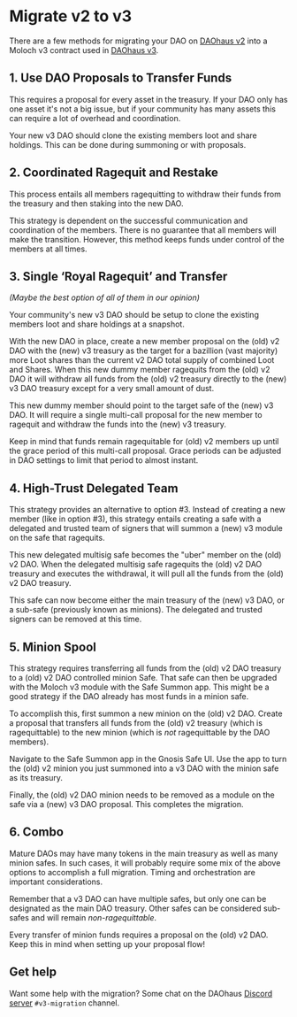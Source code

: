 # Migrate v2 to v3

There are a few methods for migrating your DAO on [DAOhaus v2](https://app.daohaus.club/) into a Moloch v3 contract used in [DAOhaus v3](https://admin.daohaus.club/).

## 1. Use DAO Proposals to Transfer Funds

This requires a proposal for every asset in the treasury. If your DAO only has one asset it's not a big issue, but if your community has many assets this can require a lot of overhead and coordination.

Your new v3 DAO should clone the existing members loot and share holdings. This can be done during summoning or with proposals.

## 2. Coordinated Ragequit and Restake

This process entails all members ragequitting to withdraw their funds from the treasury and then staking into the new DAO.

This strategy is dependent on the successful communication and coordination of the members. There is no guarantee that all members will make the transition. However, this method keeps funds under control of the members at all times.

## 3. Single ‘Royal Ragequit’ and Transfer

_(Maybe the best option of all of them in our opinion)_

Your community's new v3 DAO should be setup to clone the existing members loot and share holdings at a snapshot.

With the new DAO in place, create a new member proposal on the (old) v2 DAO with the (new) v3 treasury as the target for a bazillion (vast majority) more Loot shares than the current v2 DAO total supply of combined Loot and Shares. When this new dummy member ragequits from the (old) v2 DAO it will withdraw all funds from the (old) v2 treasury directly to the (new) v3 DAO treasury except for a very small amount of dust.

This new dummy member should point to the target safe of the (new) v3 DAO. It will require a single multi-call proposal for the new member to ragequit and withdraw the funds into the (new) v3 treasury.

Keep in mind that funds remain ragequitable for (old) v2 members up until the grace period of this multi-call proposal. Grace periods can be adjusted in DAO settings to limit that period to almost instant.

## 4. High-Trust Delegated Team

This strategy provides an alternative to option #3. Instead of creating a new member (like in option #3), this strategy entails creating a safe with a delegated and trusted team of signers that will summon a (new) v3 module on the safe that ragequits.

This new delegated multisig safe becomes the "uber" member on the (old) v2 DAO. When the delegated multisig safe ragequits the (old) v2 DAO treasury and executes the withdrawal, it will pull all the funds from the (old) v2 DAO treasury.

This safe can now become either the main treasury of the (new) v3 DAO, or a sub-safe (previously known as minions). The delegated and trusted signers can be removed at this time.

## 5. Minion Spool

This strategy requires transferring all funds from the (old) v2 DAO treasury to a (old) v2 DAO controlled minion Safe. That safe can then be upgraded with the Moloch v3 module with the Safe Summon app. This might be a good strategy if the DAO already has most funds in a minion safe.

To accomplish this, first summon a new minion on the (old) v2 DAO. Create a proposal that transfers all funds from the (old) v2 treasury (which is ragequittable) to the new minion (which is _not_ ragequittable by the DAO members).

Navigate to the Safe Summon app in the Gnosis Safe UI. Use the app to turn the (old) v2 minion you just summoned into a v3 DAO with the minion safe as its treasury.

Finally, the (old) v2 DAO minion needs to be removed as a module on the safe via a (new) v3 DAO proposal. This completes the migration.

## 6. Combo

Mature DAOs may have many tokens in the main treasury as well as many minion safes. In such cases, it will probably require some mix of the above options to accomplish a full migration. Timing and orchestration are important considerations.

Remember that a v3 DAO can have multiple safes, but only one can be designated as the main DAO treasury. Other safes can be considered sub-safes and will remain _non-ragequittable_.

Every transfer of minion funds requires a proposal on the (old) v2 DAO. Keep this in mind when setting up your proposal flow!

## Get help

Want some help with the migration? Some chat on the DAOhaus [Discord server](https://discord.gg/daohaus) `#v3-migration` channel.
